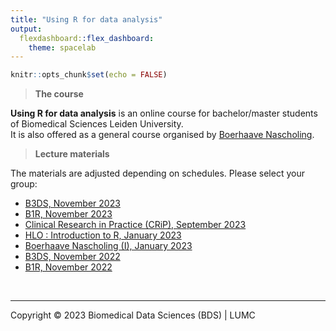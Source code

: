```yaml
---
title: "Using R for data analysis"
output: 
  flexdashboard::flex_dashboard:
    theme: spacelab
---
```


```r
knitr::opts_chunk$set(echo = FALSE)
```

> **The course**

**Using R for data analysis** is an online course for bachelor/master students of Biomedical Sciences Leiden University.  
It is also offered as a general course organised by [Boerhaave Nascholing](https://www.boerhaavenascholing.nl/).  

> **Lecture materials**

The materials are adjusted depending on schedules. Please select your group:

- [B3DS, November 2023](B3DS_202311)
- [B1R, November 2023](B1R_202311)
- [Clinical Research in Practice (CRiP), September 2023](CRiP_202309)
- [HLO : Introduction to R, January 2023](HLO_202301)
- [Boerhaave Nascholing (I), January 2023](Boerhaave_202301)
- [B3DS, November 2022](B3DS_202211)
- [B1R, November 2022](B1R_202211)

<!-- - [Clinical Research in Practice (CRiP), September 2022](CRIP_202209) -->
<!-- - [Boerhaave Nascholing (I),  May 2022](Boerhaave_202205) -->
<!-- - [B3DS, November 2021](B3DS_202111) -->
<!-- - [Boerhaave Nascholing (II), October 2021](Boerhaave_202110) -->
<!-- - [Clinical Research in Practice (CRiP), September 2021](CRIP_202109) -->


<br/>
<hr>
<p style="blockquote">Copyright &copy; 2023 Biomedical Data Sciences (BDS) | LUMC</p>
